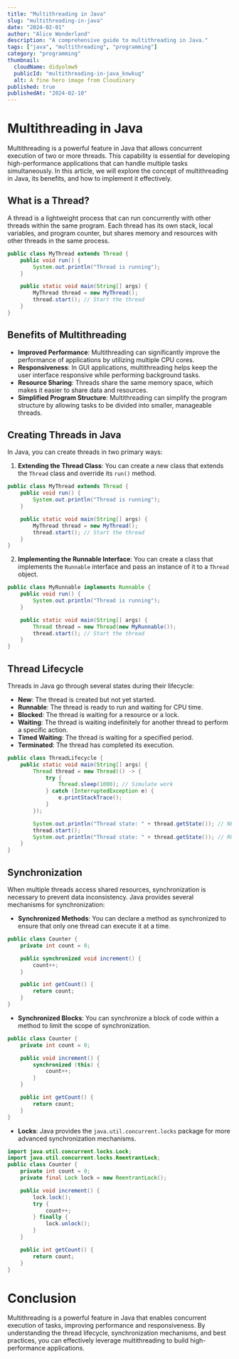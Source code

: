 ```yaml
---
title: "Multithreading in Java"
slug: "multithreading-in-java"
date: "2024-02-01"
author: "Alice Wonderland"
description: "A comprehensive guide to multithreading in Java."
tags: ["java", "multithreading", "programming"]
category: "programming"
thumbnail: 
  cloudName: didyolmw9
  publicId: "multithreading-in-java_knwkug"
  alt: A fine hero image from Cloudinary
published: true 
publishedAt: "2024-02-10"
---
```


# Multithreading in Java

Multithreading is a powerful feature in Java that allows concurrent execution of two or more threads. This capability is essential for developing high-performance applications that can handle multiple tasks simultaneously. In this article, we will explore the concept of multithreading in Java, its benefits, and how to implement it effectively.

## What is a Thread?

A thread is a lightweight process that can run concurrently with other threads within the same program. Each thread has its own stack, local variables, and program counter, but shares memory and resources with other threads in the same process.

```java
public class MyThread extends Thread {
    public void run() {
        System.out.println("Thread is running");
    }

    public static void main(String[] args) {
        MyThread thread = new MyThread();
        thread.start(); // Start the thread
    }
}
```

## Benefits of Multithreading

- **Improved Performance**: Multithreading can significantly improve the performance of applications by utilizing multiple CPU cores.
- **Responsiveness**: In GUI applications, multithreading helps keep the user interface responsive while performing background tasks.
- **Resource Sharing**: Threads share the same memory space, which makes it easier to share data and resources.
- **Simplified Program Structure**: Multithreading can simplify the program structure by allowing tasks to be divided into smaller, manageable threads.

## Creating Threads in Java

In Java, you can create threads in two primary ways:

1. **Extending the Thread Class**: You can create a new class that extends the `Thread` class and override its `run()` method.

```java
public class MyThread extends Thread {
    public void run() {
        System.out.println("Thread is running");
    }

    public static void main(String[] args) {
        MyThread thread = new MyThread();
        thread.start(); // Start the thread
    }
}
```

2. **Implementing the Runnable Interface**: You can create a class that implements the `Runnable` interface and pass an instance
of it to a `Thread` object.

```java
public class MyRunnable implements Runnable {
    public void run() {
        System.out.println("Thread is running");
    }

    public static void main(String[] args) {
        Thread thread = new Thread(new MyRunnable());
        thread.start(); // Start the thread
    }
}
```

## Thread Lifecycle

Threads in Java go through several states during their lifecycle:

- **New**: The thread is created but not yet started.
- **Runnable**: The thread is ready to run and waiting for CPU time.
- **Blocked**: The thread is waiting for a resource or a lock.
- **Waiting**: The thread is waiting indefinitely for another thread to perform a specific action.
- **Timed Waiting**: The thread is waiting for a specified period.
- **Terminated**: The thread has completed its execution.

```java
public class ThreadLifecycle {
    public static void main(String[] args) {
        Thread thread = new Thread(() -> {
            try {
                Thread.sleep(1000); // Simulate work
            } catch (InterruptedException e) {
                e.printStackTrace();
            }
        });

        System.out.println("Thread state: " + thread.getState()); // NEW
        thread.start();
        System.out.println("Thread state: " + thread.getState()); // RUNNABLE
    }
}
```
## Synchronization

When multiple threads access shared resources, synchronization is necessary to prevent data inconsistency. Java provides several mechanisms for synchronization:

- **Synchronized Methods**: You can declare a method as synchronized to ensure that only one thread can execute it at a time.

```java
public class Counter {
    private int count = 0;

    public synchronized void increment() {
        count++;
    }

    public int getCount() {
        return count;
    }
}
```

- **Synchronized Blocks**: You can synchronize a block of code within a method to limit the scope of synchronization.

```java
public class Counter {
    private int count = 0;

    public void increment() {
        synchronized (this) {
            count++;
        }
    }

    public int getCount() {
        return count;
    }
}
```

- **Locks**: Java provides the `java.util.concurrent.locks` package for more advanced synchronization mechanisms.

```java
import java.util.concurrent.locks.Lock;
import java.util.concurrent.locks.ReentrantLock;
public class Counter {
    private int count = 0;
    private final Lock lock = new ReentrantLock();

    public void increment() {
        lock.lock();
        try {
            count++;
        } finally {
            lock.unlock();
        }
    }

    public int getCount() {
        return count;
    }
}
```

# Conclusion

Multithreading is a powerful feature in Java that enables concurrent execution of tasks, improving performance and responsiveness. By understanding the thread lifecycle, synchronization mechanisms, and best practices, you can effectively leverage multithreading to build high-performance applications.
